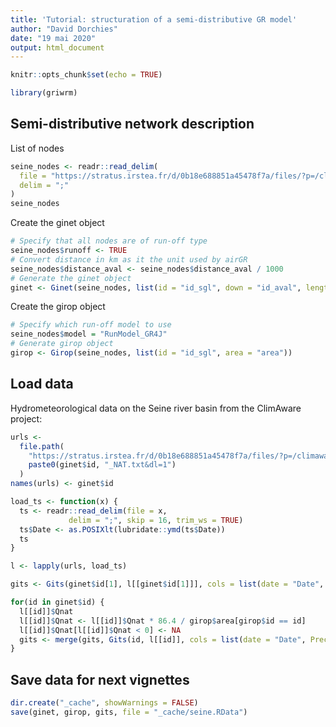 ```yaml
---
title: 'Tutorial: structuration of a semi-distributive GR model'
author: "David Dorchies"
date: "19 mai 2020"
output: html_document
---
```


```r
knitr::opts_chunk$set(echo = TRUE)
```

```r
library(griwrm)
```


## Semi-distributive network description

List of nodes

```r
seine_nodes <- readr::read_delim(
  file = "https://stratus.irstea.fr/d/0b18e688851a45478f7a/files/?p=/climaware_hydro/griwrm_network.txt&dl=1", 
  delim = ";"
)
seine_nodes
```

Create the ginet object

```r
# Specify that all nodes are of run-off type
seine_nodes$runoff <- TRUE
# Convert distance in km as it the unit used by airGR
seine_nodes$distance_aval <- seine_nodes$distance_aval / 1000
# Generate the ginet object
ginet <- Ginet(seine_nodes, list(id = "id_sgl", down = "id_aval", length = "distance_aval"))
```

Create the girop object

```r
# Specify which run-off model to use
seine_nodes$model = "RunModel_GR4J"
# Generate girop object
girop <- Girop(seine_nodes, list(id = "id_sgl", area = "area"))
```


## Load data

Hydrometeorological data on the Seine river basin from the ClimAware project: 
```r
urls <- 
  file.path(
    "https://stratus.irstea.fr/d/0b18e688851a45478f7a/files/?p=/climaware_hydro/Q_OBS_NAT", 
    paste0(ginet$id, "_NAT.txt&dl=1")
  )
names(urls) <- ginet$id

load_ts <- function(x) {
  ts <- readr::read_delim(file = x, 
             delim = ";", skip = 16, trim_ws = TRUE)
  ts$Date <- as.POSIXlt(lubridate::ymd(ts$Date))
  ts
}

l <- lapply(urls, load_ts)

```

```r
gits <- Gits(ginet$id[1], l[[ginet$id[1]]], cols = list(date = "Date", Precip = "Ptot", PotEvap = "ETP", Qobs = "Qnat"))

for(id in ginet$id) {
  l[[id]]$Qnat
  l[[id]]$Qnat <- l[[id]]$Qnat * 86.4 / girop$area[girop$id == id]
  l[[id]]$Qnat[l[[id]]$Qnat < 0] <- NA
  gits <- merge(gits, Gits(id, l[[id]], cols = list(date = "Date", Precip = "Ptot", PotEvap = "ETP", Qobs = "Qnat")))
}
```

## Save data for next vignettes

```r
dir.create("_cache", showWarnings = FALSE)
save(ginet, girop, gits, file = "_cache/seine.RData")
```

